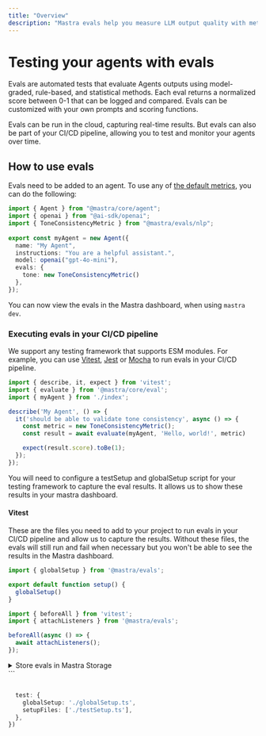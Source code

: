 ```yaml
---
title: "Overview"
description: "Mastra evals help you measure LLM output quality with metrics for relevance, bias, hallucination, and more."
---
```


# Testing your agents with evals

Evals are automated tests that evaluate Agents outputs using model-graded, rule-based, and statistical methods. Each eval returns a normalized score between 0-1 that can be logged and compared. Evals can be customized with your own prompts and scoring functions.

Evals can be run in the cloud, capturing real-time results. But evals can also be part of your CI/CD pipeline, allowing you to test and monitor your agents over time.

## How to use evals

Evals need to be added to an agent. To use any of [the default metrics](/docs/evals/01-supported-evals), you can do the following:

```typescript copy showLineNumbers filename="src/mastra/agents/index.ts"
import { Agent } from "@mastra/core/agent";
import { openai } from "@ai-sdk/openai";
import { ToneConsistencyMetric } from "@mastra/evals/nlp";
 
export const myAgent = new Agent({
  name: "My Agent",
  instructions: "You are a helpful assistant.",
  model: openai("gpt-4o-mini"),
  evals: {
    tone: new ToneConsistencyMetric()
  },
});
```

You can now view the evals in the Mastra dashboard, when using `mastra dev`.

### Executing evals in your CI/CD pipeline

We support any testing framework that supports ESM modules. For example, you can use [Vitest](https://vitest.dev/), [Jest](https://jestjs.io/) or [Mocha](https://mochajs.org/) to run evals in your CI/CD pipeline.

```typescript copy showLineNumbers filename="src/mastra/agents/index.test.ts"
import { describe, it, expect } from 'vitest';
import { evaluate } from '@mastra/core/eval';
import { myAgent } from './index';

describe('My Agent', () => {
  it('should be able to validate tone consistency', async () => {
    const metric = new ToneConsistencyMetric();
    const result = await evaluate(myAgent, 'Hello, world!', metric)

    expect(result.score).toBe(1);
  });
});

```

You will need to configure a testSetup and globalSetup script for your testing framework to capture the eval results. It allows us to show these results in your mastra dashboard.


#### Vitest

These are the files you need to add to your project to run evals in your CI/CD pipeline and allow us to capture the results.
Without these files, the evals will still run and fail when necessary but you won't be able to see the results in the Mastra dashboard.

```typescript copy showLineNumbers filename="globalSetup.ts"
import { globalSetup } from '@mastra/evals';

export default function setup() {
  globalSetup()
}
```

```typescript copy showLineNumbers filename="testSetup.ts"
import { beforeAll } from 'vitest';
import { attachListeners } from '@mastra/evals';

beforeAll(async () => {
  await attachListeners();
});
```

<details>
  <summary>Store evals in Mastra Storage</summary>

  Pass your Mastra instance to store evals in the configured storage:

  ```typescript
  import { mastra } from './your-mastra-setup';

  beforeAll(async () => {
    // Store evals in Mastra Storage (requires storage to be enabled)
    await attachListeners(mastra);
  });
  ```

  This allows you to save evals in Mastra Storage. 
  With file storage, evals persist and can be queried later. 
  With memory storage, evals are isolated to the test process.
</details>
```

```typescript copy showLineNumbers filename="vitest.config.ts"

  test: {
    globalSetup: './globalSetup.ts',
    setupFiles: ['./testSetup.ts'],
  },
})
```